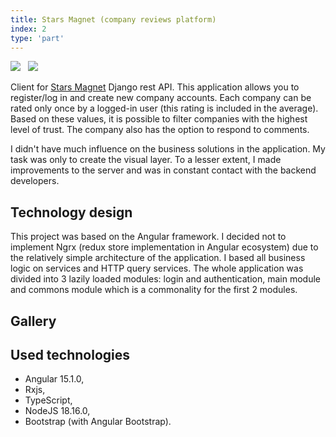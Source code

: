 ```yaml
---
title: Stars Magnet (company reviews platform)
index: 2
type: 'part'
---
```



[![](<https://img.shields.io/badge/github-client%20(Angular)-3178c6?style=for-the-badge&logo=github>)](https://github.com/milosz08/stars-magnet-client) &nbsp;
[![](<https://img.shields.io/badge/github-server%20(Python)-3572A5?style=for-the-badge&logo=github>)](https://github.com/Lettulouz/StarsMagnet) &nbsp;

Client for [Stars Magnet](https://github.com/Lettulouz/StarsMagnet) Django rest API. This application allows you to
register/log in and create new company accounts. Each company can be rated only once by a logged-in user (this rating is
included in the average). Based on these values, it is possible to filter companies with the highest level of trust. The
company also has the option to respond to comments.

I didn't have much influence on the business solutions in the
application. My task was only to create the visual layer. To a lesser extent, I made improvements to the server and was
in constant contact with the backend developers.

## Technology design

This project was based on the Angular framework. I decided not to implement Ngrx (redux store implementation in Angular
ecosystem) due to the relatively simple architecture of the application. I based all business logic on services and HTTP
query services. The whole application was divided into 3 lazily loaded modules: login and authentication, main module
and commons module which is a commonality for the first 2 modules.

## Gallery

<Gallery />

## Used technologies

- Angular 15.1.0,
- Rxjs,
- TypeScript,
- NodeJS 18.16.0,
- Bootstrap (with Angular Bootstrap).
